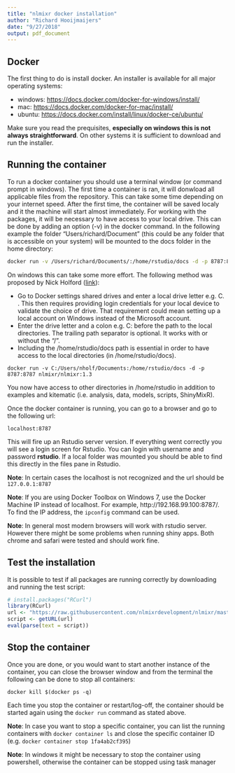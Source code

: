 ```yaml
---
title: "nlmixr docker installation"
author: "Richard Hooijmaijers"
date: "9/27/2018"
output: pdf_document
---
```


## Docker

The first thing to do is install docker. An installer is available for all major operating systems:

- windows: <https://docs.docker.com/docker-for-windows/install/>
- mac: <https://docs.docker.com/docker-for-mac/install/>
- ubuntu: <https://docs.docker.com/install/linux/docker-ce/ubuntu/>

Make sure you read the prequisites, **especially on windows this is not always straightforward**. On other systems it is sufficient to download and run the installer.

## Running the container

To run a docker container you should use a terminal window (or command prompt in windows). 
The first time a container is ran, it will donwload all applicable files from the repository. This can take some time depending on your internet speed. After the first time, the container will be saved localy and it the machine will start almost immediately.
For working with the packages, it will be necessary to have access to your local drive. This can be done by adding an option (-v) in the docker command. In the following example the folder "Users/richard/Document" (this could be any folder that is accessible on your system) will be mounted to the docs folder in the home directory:

```bash
docker run -v /Users/richard/Documents/:/home/rstudio/docs -d -p 8787:8787 nlmixr/nlmixr:V1.3
```

On windows this can take some more effort. The following method was proposed by Nick Holford ([link](https://github.com/nlmixrdevelopment/nlmixr/issues/71#issuecomment-414675224)):


- Go to Docker settings shared drives and enter a local drive letter e.g. C. . This then requires providing login credentials for your local device to validate the choice of drive. That requirement could mean setting up a local account on Windows instead of the Microsoft account.
- Enter the drive letter and a colon e.g. C: before the path to the local directories. The trailing path separator is optional. It works with or without the "/".
- Including the /home/rstudio/docs path is essential in order to have access to the local directories (in /home/rstudio/docs).

`docker run -v C:/Users/nholf/Documents:/home/rstudio/docs -d -p 8787:8787 nlmixr/nlmixr:1.3`

You now have access to other directories in /home/rstudio in addition to examples and kitematic (i.e. analysis, data, models, scripts, ShinyMixR).

Once the docker container is running, you can go to a browser and go to the following url:

`localhost:8787` 

This will fire up an Rstudio server version. If everything went correctly you will see a login screen for Rstudio. You can login with username and password **rstudio**. If a local folder was mounted you should be able to find this directly in the files pane in Rstudio.

**Note**: In certain cases the localhost is not recognized and the url should be `127.0.0.1:8787`

**Note**: If you are using Docker Toolbox on Windows 7, use the Docker Machine IP instead of localhost. For example, http://192.168.99.100:8787/. To find the IP address, the `ipconfig` command can be used.

**Note**: In general most modern browsers will work with rstudio server. However there might be some problems when running shiny apps. Both chrome and safari were tested and should work fine. 

## Test the installation

It is possible to test if all packages are running correctly by downloading and running the test script:

```r
# install.packages("RCurl")
library(RCurl)
url <- "https://raw.githubusercontent.com/nlmixrdevelopment/nlmixr/master/build/test_install.R"
script <- getURL(url)
eval(parse(text = script))
```

## Stop the container

Once you are done, or you would want to start another instance of the container, you can close the browser window and from the terminal the following can be done to stop all containers:

`docker kill $(docker ps -q)`

Each time you stop the container or restart/log-off, the container should be started again using the `docker run` command as stated above.

**Note**: In case you want to stop a specific container, you can list the running containers with `docker container ls` and close the specific container ID (e.g. `docker container stop 1fa4ab2cf395`)

**Note**: In windows it might be necessary to stop the container using powershell, otherwise the container can be stopped using task manager

